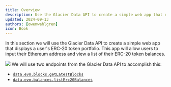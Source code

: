 ```yaml
---
title: Overview
description: Use the Glacier Data API to create a simple web app that displays a user's ERC-20 token balances.
updated: 2024-09-13
authors: [owenwahlgren]
icon: Book
---
```


In this section we will use the Glacier Data API to create a simple web app that displays a user's ERC-20 token portfolio. This app will allow users to input their Ethereum address and view a list of their ERC-20 token balances.

![](/course-images/glacier/balance-app.png)
We will use two endpoints from the Glacier Data API to accomplish this:

- [`data.evm.blocks.getLatestBlocks`](https://developers.avacloud.io/data-api/evm-blocks/list-latest-blocks)
- [`data.evm.balances.listErc20Balances`](https://developers.avacloud.io/data-api/evm-balances/list-erc-20-balances)

